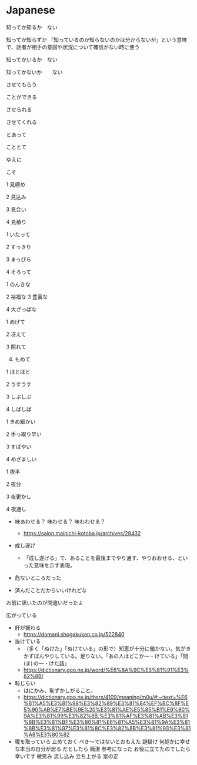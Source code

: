 # Japanese


知ってか知るか　ない

知ってか知らずか
「知っているのか知らないのかは分からないが」という意味で、話者が相手の意図や状況について確信がない時に使う

知ってかいるか　ない

知ってかないか　　ない


させてもらう

ことができる

させられる

させてくれる

とあって

こととて

ゆえに

こそ



1 見極め

2 見込み

3 見合い

4 見積り


1 いたって

2 すっきり

3 まっぴら

4 そろって


1 のんきな

2 裕福な
3 豊富な

4 大ざっぱな



1 めげて

2 冴えて

3 照れて

4. もめて


1 ほとほと

2 うすうす

3 しぶしぶ

4 しばしば



1 きめ細かい

2 手っ取り早い

3 すばやい

4 めざましい



1 夜半

2 夜分

3 夜更かし

4 夜通し




- 味あわせる？ 味わせる？ 味わわせる？
  - https://salon.mainichi-kotoba.jp/archives/28432

- 成し遂げ
  - 「成し遂げる」で、あることを最後までやり通す、やりおおせる、といった意味を示す表現。

- 危ないところだった

- 済んだことだからいいけれどな

お前に訊いたのが間違いだったよ

広がっている

- 肝が据わる
  - https://domani.shogakukan.co.jp/522840
- 抜けている
  - （多く「ぬけた」「ぬけている」の形で）知恵が十分に働かない。気がきかずぼんやりしている。足りない。「あの人はどこか—・けている」「間 (ま) の—・けた話」
  - https://dictionary.goo.ne.jp/word/%E6%8A%9C%E3%81%91%E3%82%8B/
- 恥じらい
  - はにかみ、恥ずかしがること。
  - https://dictionary.goo.ne.jp/thsrs/4109/meaning/m0u/#:~:text=%E6%81%A5%E3%81%98%E3%82%89%E3%81%84%EF%BC%8F%E5%90%AB%E7%BE%9E%20%E3%81%AE%E5%85%B1%E9%80%9A%E3%81%99%E3%82%8B,%E3%81%AF%E3%81%AB%E3%81%8B%E3%81%BF%E3%80%81%E6%81%A5%E3%81%9A%E3%81%8B%E3%81%97%E3%81%8C%E3%82%8B%E3%81%93%E3%81%A8%E3%80%82
- 暖を取っていろ
止めておく
べき～ではないとおもえた
謎掛け
何処かに幸せな本当の自分が居る
だとしたら
簡潔
参考になった
お役に立てたのでしたら幸いです
微笑み
流し込み
立ち上がる
案の定


